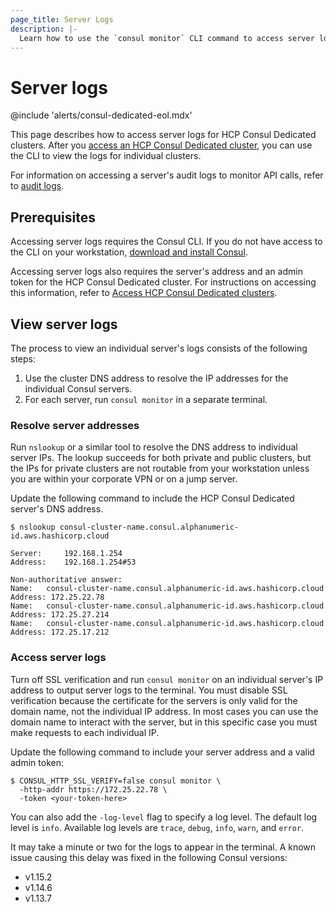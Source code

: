 ```yaml
---
page_title: Server Logs
description: |-
  Learn how to use the `consul monitor` CLI command to access server logs for an HCP Consul Dedicated cluster.
---
```


# Server logs

@include 'alerts/consul-dedicated-eol.mdx'

This page describes how to access server logs for HCP Consul Dedicated clusters. After you [access an HCP Consul Dedicated cluster](/hcp/docs/consul/dedicated/access), you can use the CLI to view the logs for individual clusters.

For information on accessing a server's audit logs to monitor API calls, refer to [audit logs](/hcp/docs/consul/monitor/audit-logs).

## Prerequisites

Accessing server logs requires the Consul CLI. If you do not have access to the CLI on your workstation, [download and install Consul](/consul/downloads).

Accessing server logs also requires the server's address and an admin token for the HCP Consul Dedicated cluster. For instructions on accessing this information, refer to [Access HCP Consul Dedicated clusters](/hcp/docs/consul/dedicated/access).

## View server logs

The process to view an individual server's logs consists of the following steps:

1. Use the cluster DNS address to resolve the IP addresses for the individual Consul servers.
1. For each server, run `consul monitor` in a separate terminal.

### Resolve server addresses

Run `nslookup` or a similar tool to resolve the DNS address to individual server IPs. The lookup succeeds for both private and public clusters, but the IPs for private clusters are not routable from your workstation unless you are within your corporate VPN or on a jump server.

Update the following command to include the HCP Consul Dedicated server's DNS address.

```shell-session
$ nslookup consul-cluster-name.consul.alphanumeric-id.aws.hashicorp.cloud

Server:		192.168.1.254
Address:	192.168.1.254#53

Non-authoritative answer:
Name:	consul-cluster-name.consul.alphanumeric-id.aws.hashicorp.cloud
Address: 172.25.22.78
Name:	consul-cluster-name.consul.alphanumeric-id.aws.hashicorp.cloud
Address: 172.25.27.214
Name:	consul-cluster-name.consul.alphanumeric-id.aws.hashicorp.cloud
Address: 172.25.17.212
```

### Access server logs

Turn off SSL verification and run `consul monitor` on an individual server's IP address to output server logs to the terminal. You must disable SSL verification because the certificate for the servers is only valid for the domain name, not the individual IP address. In most cases you can use the domain name to interact with the server, but in this specific case you must make requests to each individual IP.

Update the following command to include your server address and a valid admin token:

```shell-session
$ CONSUL_HTTP_SSL_VERIFY=false consul monitor \
  -http-addr https://172.25.22.78 \ 
  -token <your-token-here> 
```

You can also add the `-log-level` flag to specify a log level. The default log level is `info`. Available log levels are `trace`, `debug`, `info`, `warn`, and `error`.

It may take a minute or two for the logs to appear in the terminal. A known issue causing this delay was fixed in the following Consul versions:

- v1.15.2
- v1.14.6
- v1.13.7